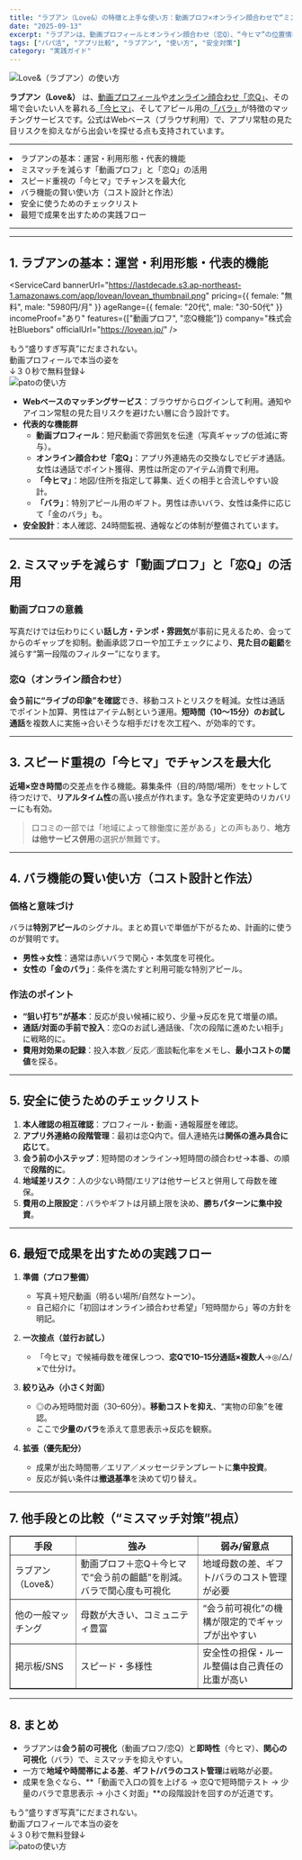 ```yaml
---
title: "ラブアン（Love&）の特徴と上手な使い方：動画プロフ×オンライン顔合わせで“ミスマッチ”を減らす"
date: "2025-09-13"
excerpt: "ラブアンは、動画プロフィールとオンライン顔合わせ（恋Q）、“今ヒマ”の位置情報募集、そしてバラ機能が特徴のパパ活向けマッチングサービス。安全設計や料金の考え方、成果につながる活用フローをまとめました。"
tags: ["パパ活", "アプリ比較", "ラブアン", "使い方", "安全対策"]
category: "実践ガイド"
---
```


<img src="https://lastdecade.s3.ap-northeast-1.amazonaws.com/topic/topics16/LD_Topics16.png" alt="Love&（ラブアン）の使い方" className="rounded-xl border shadow-sm mt-3" />

**ラブアン（Love&）** は、<u>動画プロフィール</u>や<u>オンライン顔合わせ「恋Q」</u>、その場で会いたい人を募れる<u>「今ヒマ」</u>、そしてアピール用の<u>「バラ」</u>が特徴のマッチングサービスです。公式はWebベース（ブラウザ利用）で、アプリ常駐の見た目リスクを抑えながら出会いを探せる点も支持されています。

---

<CalloutList color="orange">
  <li>ラブアンの基本：運営・利用形態・代表的機能</li>
  <li>ミスマッチを減らす「動画プロフ」と「恋Q」の活用</li>
  <li>スピード重視の「今ヒマ」でチャンスを最大化</li>
  <li>バラ機能の賢い使い方（コスト設計と作法）</li>
  <li>安全に使うためのチェックリスト</li>
  <li>最短で成果を出すための実践フロー</li>
</CalloutList>

---

<AppCompareTable accent="sky"/>

<InlineToc title="Contents" accent="cyan" scrollOffset={80} />

---

## 1. ラブアンの基本：運営・利用形態・代表的機能

<ServiceCard
      bannerUrl="https://lastdecade.s3.ap-northeast-1.amazonaws.com/app/lovean/lovean_thumbnail.png"
      pricing={{ female: "無料", male: "5980円/月" }}
      ageRange={{ female: "20代", male: "30-50代" }}
      incomeProof="あり"
      features={["動画プロフ", "恋Q機能"]}
      company="株式会社Bluebors"
      officialUrl="https://lovean.jp/"
    />

<div className="text-lg font-bold text-pink-600 mb-2 animate-pulse text-center">
  もう“盛りすぎ写真”にだまされない。<br/>動画プロフィールで本当の姿を<br/>↓３０秒で無料登録↓
</div>

<Link href="https://lovean.jp/?utm_source=affiliate&utm_medium=affiliate_0001&utm_term=20250501&utm_content=affiliate_owned&mid=6487683034513408&ad=2FwbsUvwLJt">
  <img src="https://lastdecade.s3.ap-northeast-1.amazonaws.com/app/lovean/1200+%C3%97+628.png" alt="patoの使い方" className="rounded-xl border shadow-sm mt-3 hover:opacity-50" />
</Link>

- **Webベースのマッチングサービス**：ブラウザからログインして利用。通知やアイコン常駐の見た目リスクを避けたい層に合う設計です。  
- **代表的な機能群**  
  - **動画プロフィール**：短尺動画で雰囲気を伝達（写真ギャップの低減に寄与）。  
  - **オンライン顔合わせ「恋Q」**：アプリ外連絡先の交換なしでビデオ通話。女性は通話でポイント獲得、男性は所定のアイテム消費で利用。  
  - **「今ヒマ」**：地図/住所を指定して募集、近くの相手と合流しやすい設計。  
  - **「バラ」**：特別アピール用のギフト。男性は赤いバラ、女性は条件に応じて「金のバラ」も。  
- **安全設計**：本人確認、24時間監視、通報などの体制が整備されています。

---

## 2. ミスマッチを減らす「動画プロフ」と「恋Q」の活用

### 動画プロフの意義
写真だけでは伝わりにくい**話し方・テンポ・雰囲気**が事前に見えるため、会ってからのギャップを抑制。動画承認フローや加工チェックにより、**見た目の齟齬**を減らす“第一段階のフィルター”になります。

### 恋Q（オンライン顔合わせ）
**会う前に“ライブの印象”を確認**でき、移動コストとリスクを軽減。女性は通話でポイント加算、男性はアイテム制という運用。**短時間（10〜15分）のお試し通話**を複数人に実施→合いそうな相手だけを次工程へ、が効率的です。

---

## 3. スピード重視の「今ヒマ」でチャンスを最大化
**近場×空き時間**の交差点を作る機能。募集条件（目的/時間/場所）をセットして待つだけで、**リアルタイム性**の高い接点が作れます。急な予定変更時のリカバリーにも有効。

> 口コミの一部では「地域によって稼働度に差がある」との声もあり、**地方は他サービス併用**の選択が無難です。

---

## 4. バラ機能の賢い使い方（コスト設計と作法）

### 価格と意味づけ
バラは**特別アピール**のシグナル。まとめ買いで単価が下がるため、計画的に使うのが賢明です。

- **男性→女性**：通常は赤いバラで関心・本気度を可視化。  
- **女性の「金のバラ」**：条件を満たすと利用可能な特別アピール。  

### 作法のポイント
- **“狙い打ち”が基本**：反応が良い候補に絞り、少量→反応を見て増量の順。  
- **通話/対面の手前で投入**：恋Qのお試し通話後、「次の段階に進めたい相手」に戦略的に。  
- **費用対効果の記録**：投入本数／反応／面談転化率をメモし、**最小コストの閾値**を探る。

---

## 5. 安全に使うためのチェックリスト

1. **本人確認の相互確認**：プロフィール・動画・通報履歴を確認。  
2. **アプリ外連絡の段階管理**：最初は恋Q内で。個人連絡先は**関係の進み具合に応じて**。  
3. **会う前の小ステップ**：短時間のオンライン→短時間の顔合わせ→本番、の順で**段階的に**。  
4. **地域差リスク**：人の少ない時間/エリアは他サービスと併用して母数を確保。  
5. **費用の上限設定**：バラやギフトは月額上限を決め、**勝ちパターンに集中投資**。

---

## 6. 最短で成果を出すための実践フロー

1. **準備（プロフ整備）**  
   - 写真＋短尺動画（明るい場所/自然なトーン）。  
   - 自己紹介に「初回はオンライン顔合わせ希望」「短時間から」等の方針を明記。  

2. **一次接点（並行お試し）**  
   - 「今ヒマ」で候補母数を確保しつつ、**恋Qで10–15分通話×複数人**→◎/△/×で仕分け。  

3. **絞り込み（小さく対面）**  
   - ◎のみ短時間対面（30–60分）。**移動コストを抑え**、“実物の印象”を確認。  
   - ここで**少量のバラ**を添えて意思表示→反応を観察。  

4. **拡張（優先配分）**  
   - 成果が出た時間帯／エリア／メッセージテンプレートに**集中投資**。  
   - 反応が鈍い条件は**撤退基準**を決めて切り替え。

---

## 7. 他手段との比較（“ミスマッチ対策”視点）

<table border="1" cellSpacing="0" cellPadding="6">
  <thead>
    <tr>
      <th>手段</th>
      <th>強み</th>
      <th>弱み/留意点</th>
    </tr>
  </thead>
  <tbody>
    <tr>
      <td>ラブアン（Love&）</td>
      <td>動画プロフ＋恋Q＋今ヒマで“会う前の齟齬”を削減。バラで関心度も可視化</td>
      <td>地域母数の差、ギフト/バラのコスト管理が必要</td>
    </tr>
    <tr>
      <td>他の一般マッチング</td>
      <td>母数が大きい、コミュニティ豊富</td>
      <td>“会う前可視化”の機構が限定的でギャップが出やすい</td>
    </tr>
    <tr>
      <td>掲示板/SNS</td>
      <td>スピード・多様性</td>
      <td>安全性の担保・ルール整備は自己責任の比重が高い</td>
    </tr>
  </tbody>
</table>

---

## 8. まとめ

- ラブアンは**会う前の可視化**（動画プロフ/恋Q）と**即時性**（今ヒマ）、**関心の可視化**（バラ）で、ミスマッチを抑えやすい。  
- 一方で**地域や時間帯による差**、**ギフト/バラのコスト管理**は戦略が必要。  
- 成果を急ぐなら、**「動画で入口の質を上げる → 恋Qで短時間テスト → 少量のバラで意思表示 → 小さく対面」**の段階設計を回すのが近道です。

<div className="text-lg font-bold text-pink-600 mb-2 animate-pulse text-center">
  もう“盛りすぎ写真”にだまされない。<br/>動画プロフィールで本当の姿を<br/>↓３０秒で無料登録↓
</div>

<Link href="https://lovean.jp/?utm_source=affiliate&utm_medium=affiliate_0001&utm_term=20250501&utm_content=affiliate_owned&mid=6487683034513408&ad=2FwbsUvwLJt">
  <img src="https://lastdecade.s3.ap-northeast-1.amazonaws.com/app/lovean/1200+%C3%97+628.png" alt="patoの使い方" className="rounded-xl border shadow-sm mt-3 hover:opacity-50" />
</Link>
